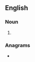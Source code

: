 ==English==

===Noun===
{{head|en|noun plural form}}

# {{plural of|obit|lang=en}}

===Anagrams===
* {{anagrams|en|a=biost|biots|boist|stibo-|stiob}}